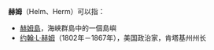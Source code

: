 '''赫姆'''（Helm、Herm）可以指：

*[[赫姆島|赫姆島]]，海峽群島中的一個島嶼
*[[约翰·L·赫姆|约翰·L·赫姆]]（1802年－1867年），美国政治家，肯塔基州州长

{{Disambig|Cat=二字消歧义}}